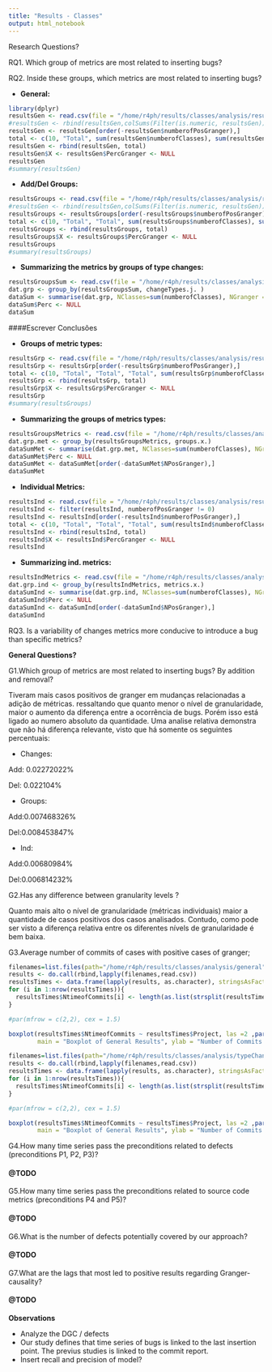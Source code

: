 ```yaml
---
title: "Results - Classes"
output: html_notebook
---
```

Research Questions?

RQ1. Which group of metrics are most related to inserting  bugs?

RQ2. Inside these groups, which metrics are most related to inserting  bugs?

* <b>General:</b>

```r
library(dplyr)
resultsGen <- read.csv(file = "/home/r4ph/results/classes/analysis/resume/resultsGeneral.csv", stringsAsFactors = FALSE)
#resultsGen <- rbind(resultsGen,colSums(Filter(is.numeric, resultsGen)))
resultsGen <- resultsGen[order(-resultsGen$numberofPosGranger),]
total <- c(10, "Total", sum(resultsGen$numberofClasses), sum(resultsGen$numberofGranger), sum(resultsGen$numberofPosGranger), median(resultsGen$PercGranger))
resultsGen <- rbind(resultsGen, total)
resultsGen$X <- resultsGen$PercGranger <- NULL
resultsGen
#summary(resultsGen)
```

* <b>Add/Del Groups:</b>

```r
resultsGroups <- read.csv(file = "/home/r4ph/results/classes/analysis/resume/resultsAddDel.csv", stringsAsFactors = FALSE)
#resultsGen <- rbind(resultsGen,colSums(Filter(is.numeric, resultsGen)))
resultsGroups <- resultsGroups[order(-resultsGroups$numberofPosGranger),]
total <- c(10, "Total", "Total", sum(resultsGroups$numberofClasses), sum(resultsGroups$numberofGranger), sum(resultsGroups$numberofPosGranger), median(resultsGroups$PercGranger))
resultsGroups <- rbind(resultsGroups, total)
resultsGroups$X <- resultsGroups$PercGranger <- NULL
resultsGroups
#summary(resultsGroups)
```

* <b>Summarizing the metrics by groups of type changes: </b>

```r
resultsGroupsSum <- read.csv(file = "/home/r4ph/results/classes/analysis/resume/resultsAddDel.csv", stringsAsFactors = FALSE)
dat.grp <- group_by(resultsGroupsSum, changeTypes.j. )
dataSum <- summarise(dat.grp, NClasses=sum(numberofClasses), NGranger = sum(numberofGranger), NPosGranger = sum(numberofPosGranger))
dataSum$Perc <- NULL
dataSum
```
####Escrever Conclusões


* <b>Groups of metric types:</b>

```r
resultsGrp <- read.csv(file = "/home/r4ph/results/classes/analysis/resume/resultsGroups.csv", stringsAsFactors = FALSE)
resultsGrp <- resultsGrp[order(-resultsGrp$numberofPosGranger),]
total <- c(10, "Total", "Total", "Total", sum(resultsGrp$numberofClasses), sum(resultsGrp$numberofGranger), sum(resultsGrp$numberofPosGranger), median(resultsGrp$PercGranger))
resultsGrp <- rbind(resultsGrp, total)
resultsGrp$X <- resultsGrp$PercGranger <- NULL
resultsGrp
#summary(resultsGroups)
```

* <b>Summarizing the groups of metrics types: </b>

```r
resultsGroupsMetrics <- read.csv(file = "/home/r4ph/results/classes/analysis/resume/resultsGroups.csv", stringsAsFactors = FALSE)
dat.grp.met <- group_by(resultsGroupsMetrics, groups.x.)
dataSumMet <- summarise(dat.grp.met, NClasses=sum(numberofClasses), NGranger = sum(numberofGranger), NPosGranger = sum(numberofPosGranger))
dataSumMet$Perc <- NULL
dataSumMet <- dataSumMet[order(-dataSumMet$NPosGranger),]
dataSumMet
```

* <b> Individual Metrics: </b>

```r
resultsInd <- read.csv(file = "/home/r4ph/results/classes/analysis/resume/resultsMetrics.csv", stringsAsFactors = FALSE)
resultsInd <- filter(resultsInd, numberofPosGranger != 0)
resultsInd <- resultsInd[order(-resultsInd$numberofPosGranger),]
total <- c(10, "Total", "Total", "Total", sum(resultsInd$numberofClasses), sum(resultsInd$numberofGranger), sum(resultsInd$numberofPosGranger), median(resultsInd$PercGranger))
resultsInd <- rbind(resultsInd, total)
resultsInd$X <- resultsInd$PercGranger <- NULL
resultsInd
```

* <b> Summarizing ind. metrics: </b>

```r
resultsIndMetrics <- read.csv(file = "/home/r4ph/results/classes/analysis/resume/resultsMetrics.csv", stringsAsFactors = FALSE)
dat.grp.ind <- group_by(resultsIndMetrics, metrics.x.)
dataSumInd <- summarise(dat.grp.ind, NClasses=sum(numberofClasses), NGranger = sum(numberofGranger), NPosGranger = sum(numberofPosGranger))
dataSumInd$Perc <- NULL
dataSumInd <- dataSumInd[order(-dataSumInd$NPosGranger),]
dataSumInd
```


RQ3. Is a variability of changes metrics more conducive to introduce a bug than specific metrics? 

<b>General Questions?</b>

G1.Which group of metrics are most related to inserting bugs? By addition and removal?

Tiveram mais casos positivos de granger em mudanças relacionadas a adição de métricas. ressaltando que quanto menor o nível de granularidade, maior o aumento da diferença entre a ocorrência de bugs. Porém isso está ligado ao numero absoluto da quantidade. Uma analise relativa demonstra que não há diferença relevante, visto que há somente os seguintes percentuais:

* Changes:

Add: 0.02272022%

Del: 0.022104%

* Groups:

Add:0.007468326%

Del:0.008453847%

* Ind:

Add:0.00680984%

Del:0.006814232%

G2.Has any difference between granularity levels ?

Quanto mais alto o nível de granularidade (métricas individuais) maior a quantidade de casos positivos dos casos analisados. Contudo, como pode ser visto a diferença relativa entre os diferentes nívels de granularidade é bem baixa.

G3.Average number of commits of cases with positive cases of granger;

```r
filenames=list.files(path="/home/r4ph/results/classes/analysis/general", full.names=TRUE, recursive = TRUE)
results <- do.call(rbind,lapply(filenames,read.csv))
resultsTimes <- data.frame(lapply(results, as.character), stringsAsFactors=FALSE)
for (i in 1:nrow(resultsTimes)){
  resultsTimes$NtimeofCommits[i] <- length(as.list(strsplit(resultsTimes$timeofCommits[i], ","))[[1]])
}

#par(mfrow = c(2,2), cex = 1.5)

boxplot(resultsTimes$NtimeofCommits ~ resultsTimes$Project, las =2 ,par(mar = c(12, 5, 4, 2)+ 0.1), 
        main = "Boxplot of General Results", ylab = "Number of Commits Times", ylim = c(0, 20))
```

```r
filenames=list.files(path="/home/r4ph/results/classes/analysis/typeChange", full.names=TRUE, recursive = TRUE)
results <- do.call(rbind,lapply(filenames,read.csv))
resultsTimes <- data.frame(lapply(results, as.character), stringsAsFactors=FALSE)
for (i in 1:nrow(resultsTimes)){
  resultsTimes$NtimeofCommits[i] <- length(as.list(strsplit(resultsTimes$timeofCommits[i], ","))[[1]])
}

#par(mfrow = c(2,2), cex = 1.5)

boxplot(resultsTimes$NtimeofCommits ~ resultsTimes$Project, las =2 ,par(mar = c(12, 5, 4, 2)+ 0.1), 
        main = "Boxplot of General Results", ylab = "Number of Commits Times", ylim = c(0, 20))

```


G4.How many time series pass the preconditions related to defects (preconditions P1, P2, P3)?

#### @TODO

G5.How many time series pass the preconditions related to source code metrics (preconditions P4 and P5)? 

#### @TODO

G6.What is the number of defects potentially covered by our approach?

#### @TODO

G7.What are the lags that most led to positive results regarding Granger-causality? 

#### @TODO

<b>Observations</b>

* Analyze the DGC / defects
* Our study defines that time series of bugs is linked to the last insertion point. The previus studies is linked to the commit report.
* Insert recall and precision of model?